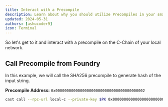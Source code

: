 ```yaml
---
title: Interact with a Precompile
description: Learn about why you should utilize Precompiles in your smart contracts.
updated: 2024-05-31
authors: [ashucoder9]
icon: Terminal
---
```


So let's get to it and interact with a precompile on the C-Chain of your local network.

## Call Precompile from Foundry

In this example, we will call the SHA256 precompile to generate hash of the input string.

**Precompile Address:** `0x0000000000000000000000000000000000000002`

```bash 
cast call --rpc-url local-c --private-key $PK 0x0000000000000000000000000000000000000002 "run(string)(bytes32)" "test"
```